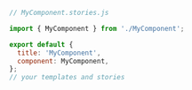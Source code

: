 ```js
// MyComponent.stories.js

import { MyComponent } from './MyComponent';

export default {
  title: 'MyComponent',
  component: MyComponent,
};
// your templates and stories
```